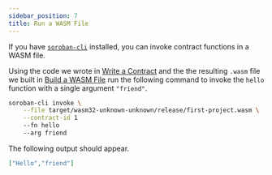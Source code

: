 ```yaml
---
sidebar_position: 7
title: Run a WASM File
---
```


If you have [`soroban-cli`] installed, you can invoke contract functions in a
WASM file.

Using the code we wrote in [Write a Contract](write-a-contract.mdx) and the the
resulting `.wasm` file we built in [Build a WASM File](build-a-wasm-file.mdx)
run the following command to invoke the `hello` function with a single argument
`"friend"`.

```sh
soroban-cli invoke \
    --file target/wasm32-unknown-unknown/release/first-project.wasm \
    --contract-id 1
    --fn hello
    --arg friend
```

The following output should appear.

```json
["Hello","friend"]
```

[`soroban-cli`]: setup#install-the-soroban-cli
